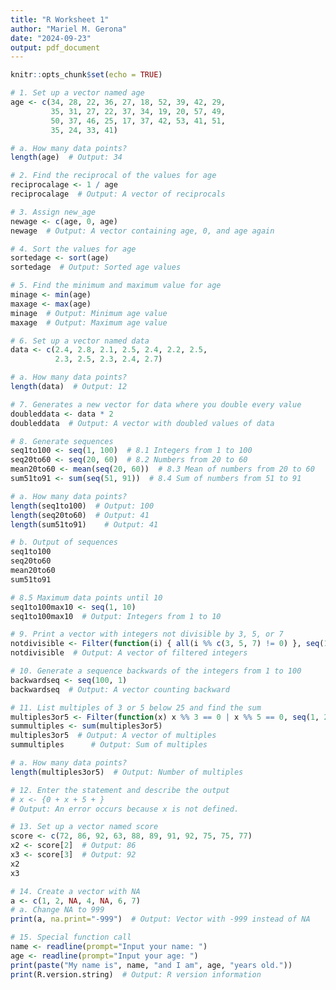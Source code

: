 ```yaml
---
title: "R Worksheet 1"
author: "Mariel M. Gerona"
date: "2024-09-23"
output: pdf_document
---
```


```r
knitr::opts_chunk$set(echo = TRUE)

# 1. Set up a vector named age
age <- c(34, 28, 22, 36, 27, 18, 52, 39, 42, 29,
         35, 31, 27, 22, 37, 34, 19, 20, 57, 49,
         50, 37, 46, 25, 17, 37, 42, 53, 41, 51,
         35, 24, 33, 41)

# a. How many data points?
length(age)  # Output: 34

# 2. Find the reciprocal of the values for age
reciprocalage <- 1 / age
reciprocalage  # Output: A vector of reciprocals

# 3. Assign new_age
newage <- c(age, 0, age)
newage  # Output: A vector containing age, 0, and age again

# 4. Sort the values for age
sortedage <- sort(age)
sortedage  # Output: Sorted age values

# 5. Find the minimum and maximum value for age
minage <- min(age)
maxage <- max(age)
minage  # Output: Minimum age value
maxage  # Output: Maximum age value

# 6. Set up a vector named data
data <- c(2.4, 2.8, 2.1, 2.5, 2.4, 2.2, 2.5,
          2.3, 2.5, 2.3, 2.4, 2.7)

# a. How many data points?
length(data)  # Output: 12

# 7. Generates a new vector for data where you double every value
doubleddata <- data * 2
doubleddata  # Output: A vector with doubled values of data

# 8. Generate sequences
seq1to100 <- seq(1, 100)  # 8.1 Integers from 1 to 100
seq20to60 <- seq(20, 60)  # 8.2 Numbers from 20 to 60
mean20to60 <- mean(seq(20, 60))  # 8.3 Mean of numbers from 20 to 60
sum51to91 <- sum(seq(51, 91))  # 8.4 Sum of numbers from 51 to 91

# a. How many data points?
length(seq1to100)  # Output: 100
length(seq20to60)  # Output: 41
length(sum51to91)    # Output: 41

# b. Output of sequences
seq1to100
seq20to60
mean20to60
sum51to91

# 8.5 Maximum data points until 10
seq1to100max10 <- seq(1, 10)
seq1to100max10  # Output: Integers from 1 to 10

# 9. Print a vector with integers not divisible by 3, 5, or 7
notdivisible <- Filter(function(i) { all(i %% c(3, 5, 7) != 0) }, seq(1, 100))
notdivisible  # Output: A vector of filtered integers

# 10. Generate a sequence backwards of the integers from 1 to 100
backwardseq <- seq(100, 1)
backwardseq  # Output: A vector counting backward

# 11. List multiples of 3 or 5 below 25 and find the sum
multiples3or5 <- Filter(function(x) x %% 3 == 0 | x %% 5 == 0, seq(1, 24))
summultiples <- sum(multiples3or5)
multiples3or5  # Output: A vector of multiples
summultiples      # Output: Sum of multiples

# a. How many data points?
length(multiples3or5)  # Output: Number of multiples

# 12. Enter the statement and describe the output
# x <- {0 + x + 5 + } 
# Output: An error occurs because x is not defined.

# 13. Set up a vector named score
score <- c(72, 86, 92, 63, 88, 89, 91, 92, 75, 75, 77)
x2 <- score[2]  # Output: 86
x3 <- score[3]  # Output: 92
x2
x3

# 14. Create a vector with NA
a <- c(1, 2, NA, 4, NA, 6, 7)
# a. Change NA to 999
print(a, na.print="-999")  # Output: Vector with -999 instead of NA

# 15. Special function call
name <- readline(prompt="Input your name: ")
age <- readline(prompt="Input your age: ")
print(paste("My name is", name, "and I am", age, "years old."))
print(R.version.string)  # Output: R version information

```